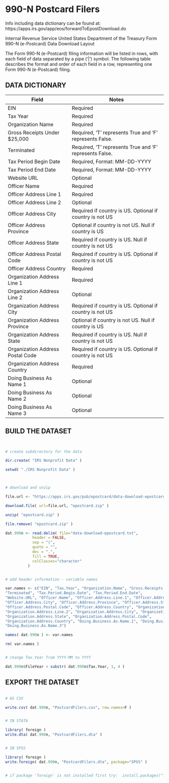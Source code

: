 # 990-N Postcard Filers

Info including data dictionary can be found at: https://apps.irs.gov/app/eos/forwardToEpostDownload.do


Internal Revenue Service United States Department of the Treasury
Form 990-N (e-Postcard) Data Download Layout

The Form 990-N (e-Postcard) filing information will be listed in rows, with each field of data separated by a pipe ('|') symbol. The following table describes the format and order of each field in a row, representing one Form 990-N (e-Postcard) filing.


## DATA DICTIONARY


Field					| Notes
----------------------------------------|----------------------------------------------------------
EIN					| Required
Tax Year				| Required
Organization Name			| Required
Gross Receipts Under $25,000		| Required, 'T' represents True and 'F' represents False.
Terminated				| Required, 'T' represents True and 'F' represents False.
Tax Period Begin Date			| Required, Format: MM-DD-YYYY
Tax Period End Date			| Required, Format: MM-DD-YYYY
Website URL				| Optional
Officer Name				| Required
Officer Address Line 1			| Required
Officer Address Line 2			| Optional
Officer Address City			| Required if country is US. Optional if country is not US
Officer Address Province		| Optional if country is not US. Null if country is US
Officer Address State			| Required if country is US. Null if country is not US
Officer Address Postal Code		| Required if country is US. Optional if country is not US
Officer Address Country			| Required
Organization Address Line 1		| Required
Organization Address Line 2		| Optional
Organization Address City		| Required if country is US. Optional if country is not US
Organization Address Province		| Optional if country is not US. Null if country is US
Organization Address State		| Required if country is US. Null if country is not US
Organization Address Postal Code	| Required if country is US. Optional if country is not US
Organization Address Country		| Required
Doing Business As Name 1		| Optional
Doing Business As Name 2		| Optional
Doing Business As Name 3		| Optional




## BUILD THE DATASET


```R 


# create subdirectory for the data

dir.create( "IRS Nonprofit Data" )

setwd( "./IRS Nonprofit Data" )



# download and unzip

file.url <- "https://apps.irs.gov/pub/epostcard/data-download-epostcard.zip"

download.file( url=file.url, "epostcard.zip" )

unzip( "epostcard.zip" )

file.remove( "epostcard.zip" )

dat.990n <- read.delim( file="data-download-epostcard.txt", 
            header = FALSE, 
            sep = "|", 
            quote = "",
            dec = ".", 
            fill = TRUE,  
            colClasses="character"
          )


# add header information - variable names

var.names <- c("EIN", "Tax.Year", "Organization.Name", "Gross.Receipts.Under.$25,000", 
"Terminated", "Tax.Period.Begin.Date", "Tax.Period.End.Date", 
"Website.URL", "Officer.Name", "Officer.Address.Line.1", "Officer.Address.Line.2", 
"Officer.Address.City", "Officer.Address.Province", "Officer.Address.State", 
"Officer.Address.Postal.Code", "Officer.Address.Country", "Organization.Address.Line.1", 
"Organization.Address.Line.2", "Organization.Address.City", "Organization.Address.Province", 
"Organization.Address.State", "Organization.Address.Postal.Code", 
"Organization.Address.Country", "Doing.Business.As.Name.1", "Doing.Business.As.Name.2", 
"Doing.Business.As.Name.3")

names( dat.990n ) <- var.names

rm( var.names )


# change Tax.Year from YYYY-MM to YYYY

dat.990n$FileYear < substr( dat.990n$Tax.Year, 1, 4 )

```


## EXPORT THE DATASET

```R

# AS CSV

write.csv( dat.990n, "PostcardFilers.csv", row.names=F )


# IN STATA

library( foreign )
write.dta( dat.990n, "PostcardFilers.dta" )


# IN SPSS

library( foreign )
write.foreign( dat.990n, "PostcardFilers.dta", package="SPSS" )


# if package 'foreign' is not installed first try:  install.packages("foreign")

```
